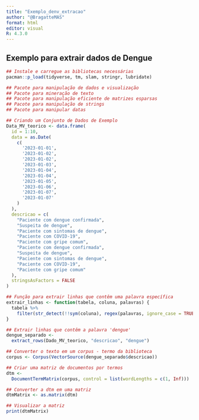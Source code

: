 ```yaml
---
title: "Exemplo_denv_extracao"
author: "@BragatteMAS"
format: html
editor: visual
R: 4.3.0
---
```


## Exemplo para extrair dados de Dengue

```r
## Instale e carregue as bibliotecas necessárias
pacman::p_load(tidyverse, tm, slam, stringr, lubridate)

## Pacote para manipulação de dados e visualização
## Pacote para mineração de texto
## Pacote para manipulação eficiente de matrizes esparsas
## Pacote para manipulação de strings
## Pacote para manipular datas
```

```r
## Criando um Conjunto de Dados de Exemplo
Data_MV_teorico <- data.frame(
  id = 1:10,
  data = as.Date(
    c(
      '2023-01-01',
      '2023-01-02',
      '2023-01-02',
      '2023-01-03',
      '2023-01-04',
      '2023-01-04',
      '2023-01-05',
      '2023-01-06',
      '2023-01-07',
      '2023-01-07'
    )
  ),
  descricao = c(
    "Paciente com dengue confirmada",
    "Suspeita de dengue",
    "Paciente com sintomas de dengue",
    "Paciente com COVID-19",
    "Paciente com gripe comum",
    "Paciente com dengue confirmada",
    "Suspeita de dengue",
    "Paciente com sintomas de dengue",
    "Paciente com COVID-19",
    "Paciente com gripe comum"
  ),
  stringsAsFactors = FALSE
)
```

```r
## Função para extrair linhas que contêm uma palavra específica
extrair_linhas <- function(tabela, coluna, palavras) {
  tabela %>%
    filter(str_detect(!!sym(coluna), regex(palavras, ignore_case = TRUE)))
}

## Extrair linhas que contêm a palavra 'dengue'
dengue_separado <-
  extract_rows(Dado_MV_teorico, "descricao", "dengue")

## Converter o texto em um corpus - termo da biblioteca
corpus <- Corpus(VectorSource(dengue_separado$descricao))
```

```r
## Criar uma matriz de documentos por termos
dtm <-
  DocumentTermMatrix(corpus, control = list(wordLengths = c(1, Inf)))

## Converter a dtm em uma matriz
dtmMatrix <- as.matrix(dtm)

## Visualizar a matriz
print(dtmMatrix)

```
